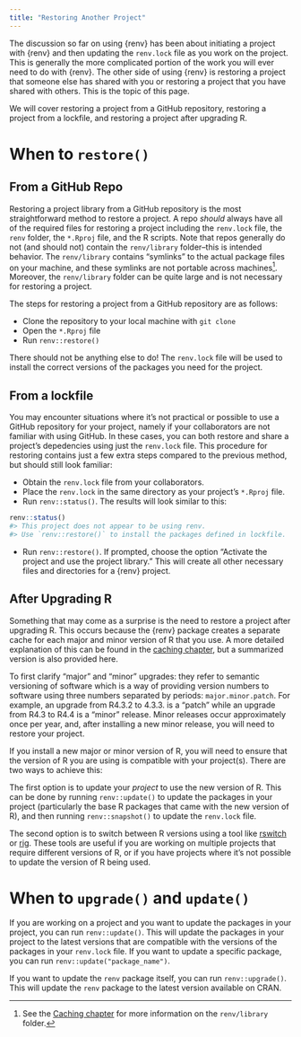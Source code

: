 ```yaml
---
title: "Restoring Another Project"
---
```


The discussion so far on using {renv} has been about initiating a project with {renv} and then updating the `renv.lock` file as you work on the project. This is generally the more complicated portion of the work you will ever need to do with {renv}. The other side of using {renv} is restoring a project that someone else has shared with you or restoring a project that you have shared with others. This is the topic of this page.

We will cover restoring a project from a GitHub repository, restoring a project from a lockfile, and restoring a project after upgrading R.

# When to `restore()`

## From a GitHub Repo

Restoring a project library from a GitHub repository is the most straightforward method to restore a project. A repo *should* always have all of the required files for restoring a project including the `renv.lock` file, the `renv` folder, the `*.Rproj` file, and the R scripts. Note that repos generally do not (and should not) contain the `renv/library` folder--this is intended behavior. The `renv/library` contains "symlinks" to the actual package files on your machine, and these symlinks are not portable across machines[^1]. Moreover, the `renv/library` folder can be quite large and is not necessary for restoring a project.

[^1]: See the [Caching chapter](caching.html) for more information on the `renv/library` folder.

The steps for restoring a project from a GitHub repository are as follows:

-   Clone the repository to your local machine with `git clone`
-   Open the `*.Rproj` file
-   Run `renv::restore()`

There should not be anything else to do! The `renv.lock` file will be used to install the correct versions of the packages you need for the project.

## From a lockfile

You may encounter situations where it's not practical or possible to use a GitHub repository for your project, namely if your collaborators are not familiar with using GitHub. In these cases, you can both restore and share a project's depedencies using just the `renv.lock` file. This procedure for restoring contains just a few extra steps compared to the previous method, but should still look familiar:

-   Obtain the `renv.lock` file from your collaborators.
-   Place the `renv.lock` in the same directory as your project's `*.Rproj` file.
-   Run `renv::status()`. The results will look similar to this:

``` r
renv::status()
#> This project does not appear to be using renv.
#> Use `renv::restore()` to install the packages defined in lockfile.
```

-   Run `renv::restore()`. If prompted, choose the option "Activate the project and use the project library." This will create all other necessary files and directories for a {renv} project.

## After Upgrading R

Something that may come as a surprise is the need to restore a project after upgrading R. This occurs because the {renv} package creates a separate cache for each major and minor version of R that you use. A more detailed explanation of this can be found in the [caching chapter](caching.html), but a summarized version is also provided here.

<!-- When you upgrade R, the cache for the previous version of R is no longer valid. This is because the cache contains compiled binaries of packages that are specific to the version of R you are using. When you upgrade R, the compiled binaries are no longer valid and need to be recompiled. This is why you need to restore the project after upgrading R. -->

To first clarify "major" and "minor" upgrades: they refer to semantic versioning of software which is a way of providing version numbers to software using three numbers separated by periods: `major.minor.patch`. For example, an upgrade from R4.3.2 to 4.3.3. is a "patch" while an upgrade from R4.3 to R4.4 is a "minor" release. Minor releases occur approximately once per year, and, after installing a new minor release, you will need to restore your project.

If you install a new major or minor version of R, you will need to ensure that the version of R you are using is compatible with your project(s). There are two ways to achieve this:

The first option is to update your *project* to use the new version of R. This can be done by running `renv::update()` to update the packages in your project (particularly the base R packages that came with the new version of R), and then running `renv::snapshot()` to update the `renv.lock` file.

The second option is to switch between R versions using a tool like [rswitch](https://rud.is/rswitch/) or [rig](https://github.com/r-lib/rig). These tools are useful if you are working on multiple projects that require different versions of R, or if you have projects where it's not possible to update the version of R being used.

# When to `upgrade()` and `update()`

If you are working on a project and you want to update the packages in your project, you can run `renv::update()`. This will update the packages in your project to the latest versions that are compatible with the versions of the packages in your `renv.lock` file. If you want to update a specific package, you can run `renv::update("package_name")`.

If you want to update the `renv` package itself, you can run `renv::upgrade()`. This will update the `renv` package to the latest version available on CRAN.



